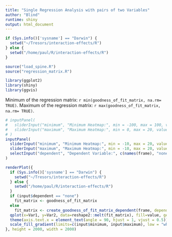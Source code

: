 ```yaml
---
title: "Single Regression Analysis with pairs of two Variables"
author: "Blind"
runtime: shiny
output: html_document
---
```

  
  <!-- Preparing Data -->
```r
if (Sys.info()['sysname'] == "Darwin") {
  setwd("~/Tresors/interaction-effects/R")
} else {
  setwd("/home/paul/R/interaction-effects/R")
}

source("load_spine.R")
source("regression_matrix.R")

library(ggplot2)
library(shiny)
library(ggvis)
```
Minimum of the regression matrix: `r min(goodness_of_fit_matrix, na.rm= TRUE)`.
Maximum of the regression matrix: `r max(goodness_of_fit_matrix, na.rm= TRUE)`.
```r

# inputPanel(
#   sliderInput("minimum", "Minimum Heatmap:", min = -100, max = 100, value = min(goodness_of_fit_matrix, na.rm= TRUE)),
#   sliderInput("maximum", "Maximum Heatmap:", min = 0, max = 20, value = ceiling(max(goodness_of_fit_matrix, na.rm= TRUE)))
# )
inputPanel(
  sliderInput("minimum", "Minimum Heatmap:", min = -10, max = 20, value = 0),
  sliderInput("maximum", "Maximum Heatmap:", min = -10, max = 20, value = 1),
  selectInput("dependent", "Dependent Variable:", c(names(frame), "none"), selected = "none")
)

renderPlot({
  if (Sys.info()['sysname'] == "Darwin") {
    setwd("~/Tresors/interaction-effects/R")
  } else {
    setwd("/home/paul/R/interaction-effects/R")
  }
  if (input$dependent == "none")
    fit_matrix <- goodness_of_fit_matrix
  else
    fit_matrix <- create_goodness_of_fit_matrix_dependent(frame, dependent = input$dependent)
  qplot(x=Var1, y=Var2, data=reshape2::melt(fit_matrix), fill=value, geom="tile", xlab="dependent", ylab="independent") +
  theme(axis.text.x = element_text(angle = 90, hjust = 1, vjust = 0.5)) +
  scale_fill_gradient(limits=c(input$minimum, input$maximum), low = "white", high = "steelblue")
}, height = 2000, width = 2000)

```
